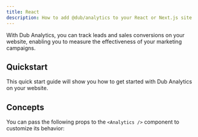 ```yaml
---
title: React
description: How to add @dub/analytics to your React or Next.js site
---
```



With Dub Analytics, you can track leads and sales conversions on your website, enabling you to measure the effectiveness of your marketing campaigns.

## Quickstart

This quick start guide will show you how to get started with Dub Analytics on your website.

<DubAnalyticsInstall />

## Concepts

You can pass the following props to the `<Analytics />` component to customize its behavior:

<DubAnalyticsParams />

